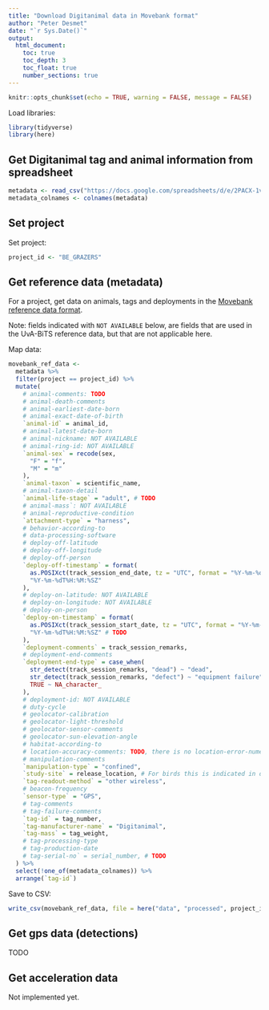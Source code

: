 ```yaml
---
title: "Download Digitanimal data in Movebank format"
author: "Peter Desmet"
date: "`r Sys.Date()`"
output:
  html_document:
    toc: true
    toc_depth: 3
    toc_float: true
    number_sections: true
---
```


```r
knitr::opts_chunk$set(echo = TRUE, warning = FALSE, message = FALSE)
```

Load libraries:

```r
library(tidyverse)
library(here)
```

## Get Digitanimal tag and animal information from spreadsheet

```r
metadata <- read_csv("https://docs.google.com/spreadsheets/d/e/2PACX-1vRQOK3EQ7J9lteAKdyi_fYo_zjw5jUNwpRvcaSI6QxqBDs2q9lkSbEbFAv4jXfzj4teacdiq9AGan-2/pub?gid=0&single=true&output=csv")
metadata_colnames <- colnames(metadata)
```

## Set project

Set project:

```r
project_id <- "BE_GRAZERS"
```

## Get reference data (metadata)

For a project, get data on animals, tags and deployments in the [Movebank reference data format](https://www.movebank.org/node/27).

Note: fields indicated with `NOT AVAILABLE` below, are fields that are used in the UvA-BiTS reference data, but that are not applicable here.

Map data:

```r
movebank_ref_data <-
  metadata %>%
  filter(project == project_id) %>%
  mutate(
    # animal-comments: TODO
    # animal-death-comments
    # animal-earliest-date-born
    # animal-exact-date-of-birth
    `animal-id` = animal_id,
    # animal-latest-date-born
    # animal-nickname: NOT AVAILABLE
    # animal-ring-id: NOT AVAILABLE
    `animal-sex` = recode(sex,
      "F" = "f",
      "M" = "m"
    ),
    `animal-taxon` = scientific_name,
    # animal-taxon-detail
    `animal-life-stage` = "adult", # TODO
    # animal-mass`: NOT AVAILABLE
    # animal-reproductive-condition
    `attachment-type` = "harness",
    # behavior-according-to
    # data-processing-software
    # deploy-off-latitude
    # deploy-off-longitude
    # deploy-off-person
    `deploy-off-timestamp` = format(
      as.POSIXct(track_session_end_date, tz = "UTC", format = "%Y-%m-%d %H:%M:%S"),
      "%Y-%m-%dT%H:%M:%SZ"
    ),
    # deploy-on-latitude: NOT AVAILABLE
    # deploy-on-longitude: NOT AVAILABLE
    # deploy-on-person
    `deploy-on-timestamp` = format(
      as.POSIXct(track_session_start_date, tz = "UTC", format = "%Y-%m-%d %H:%M:%S"),
      "%Y-%m-%dT%H:%M:%SZ" # TODO
    ),
    `deployment-comments` = track_session_remarks,
    # deployment-end-comments
    `deployment-end-type` = case_when(
      str_detect(track_session_remarks, "dead") ~ "dead",
      str_detect(track_session_remarks, "defect") ~ "equipment failure",
      TRUE ~ NA_character_
    ),
    # deployment-id: NOT AVAILABLE
    # duty-cycle
    # geolocator-calibration
    # geolocator-light-threshold
    # geolocator-sensor-comments
    # geolocator-sun-elevation-angle
    # habitat-according-to
    # location-accuracy-comments: TODO, there is no location-error-numerical/vertical-error-numerical in the gps data
    # manipulation-comments
    `manipulation-type` = "confined",
    `study-site` = release_location, # For birds this is indicated in deployment-comments
    `tag-readout-method` = "other wireless",
    # beacon-frequency
    `sensor-type` = "GPS",
    # tag-comments
    # tag-failure-comments
    `tag-id` = tag_number,
    `tag-manufacturer-name` = "Digitanimal",
    `tag-mass` = tag_weight,
    # tag-processing-type
    # tag-production-date
    # tag-serial-no` = serial_number, # TODO
  ) %>%
  select(!one_of(metadata_colnames)) %>%
  arrange(`tag-id`)
```

Save to CSV:

```r
write_csv(movebank_ref_data, file = here("data", "processed", project_id, "movebank_ref_data.csv"), na = "")
```

## Get gps data (detections)

TODO

## Get acceleration data

Not implemented yet.
